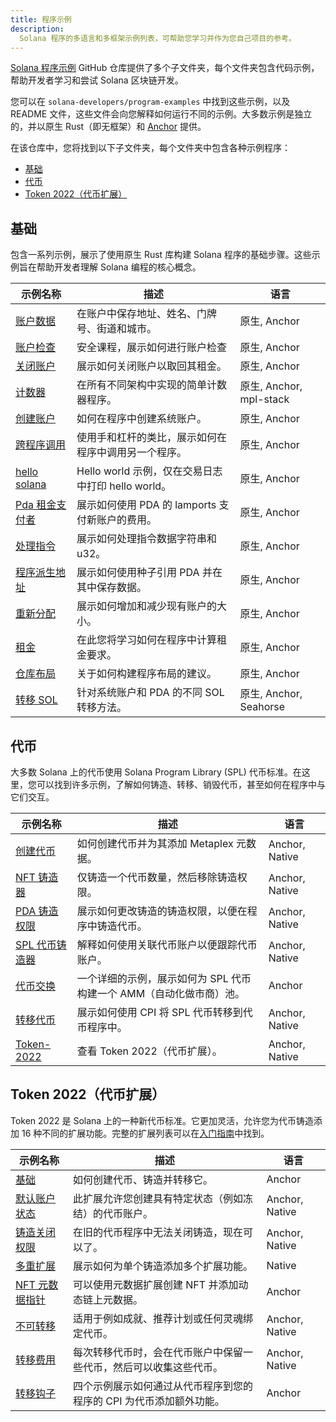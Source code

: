 ```yaml
---
title: 程序示例
description:
  Solana 程序的多语言和多框架示例列表，可帮助您学习并作为您自己项目的参考。
---
```


[Solana 程序示例](https://github.com/solana-developers/program-examples)
GitHub 仓库提供了多个子文件夹，每个文件夹包含代码示例，帮助开发者学习和尝试 Solana 区块链开发。

您可以在 `solana-developers/program-examples`
中找到这些示例，以及 README 文件，这些文件会向您解释如何运行不同的示例。大多数示例是独立的，并以原生 Rust（即无框架）和
[Anchor](https://www.anchor-lang.com/docs/installation) 提供。

在该仓库中，您将找到以下子文件夹，每个文件夹中包含各种示例程序：

- [基础](#basics)
- [代币](#tokens)
- [Token 2022（代币扩展）](#token-2022-token-extensions)

## 基础

包含一系列示例，展示了使用原生 Rust 库构建 Solana 程序的基础步骤。这些示例旨在帮助开发者理解 Solana 编程的核心概念。

| 示例名称                                                                                                         | 描述                                                 | 语言                    |
| ---------------------------------------------------------------------------------------------------------------- | ---------------------------------------------------- | ----------------------- |
| [账户数据](https://github.com/solana-developers/program-examples/tree/main/basics/account-data)                  | 在账户中保存地址、姓名、门牌号、街道和城市。         | 原生, Anchor            |
| [账户检查](https://github.com/solana-developers/program-examples/tree/main/basics/checking-accounts)             | 安全课程，展示如何进行账户检查                       | 原生, Anchor            |
| [关闭账户](https://github.com/solana-developers/program-examples/tree/main/basics/close-account)                 | 展示如何关闭账户以取回其租金。                       | 原生, Anchor            |
| [计数器](https://github.com/solana-developers/program-examples/tree/main/basics/counter)                         | 在所有不同架构中实现的简单计数器程序。               | 原生, Anchor, mpl-stack |
| [创建账户](https://github.com/solana-developers/program-examples/tree/main/basics/create-account)                | 如何在程序中创建系统账户。                           | 原生, Anchor            |
| [跨程序调用](https://github.com/solana-developers/program-examples/tree/main/basics/cross-program-invocation)    | 使用手和杠杆的类比，展示如何在程序中调用另一个程序。 | 原生, Anchor            |
| [hello solana](https://github.com/solana-developers/program-examples/tree/main/basics/hello-solana)              | Hello world 示例，仅在交易日志中打印 hello world。   | 原生, Anchor            |
| [Pda 租金支付者](https://github.com/solana-developers/program-examples/tree/main/basics/pda-rent-payer)          | 展示如何使用 PDA 的 lamports 支付新账户的费用。      | 原生, Anchor            |
| [处理指令](https://github.com/solana-developers/program-examples/tree/main/basics/processing-instructions)       | 展示如何处理指令数据字符串和 u32。                   | 原生, Anchor            |
| [程序派生地址](https://github.com/solana-developers/program-examples/tree/main/basics/program-derived-addresses) | 展示如何使用种子引用 PDA 并在其中保存数据。          | 原生, Anchor            |
| [重新分配](https://github.com/solana-developers/program-examples/tree/main/basics/realloc)                       | 展示如何增加和减少现有账户的大小。                   | 原生, Anchor            |
| [租金](https://github.com/solana-developers/program-examples/tree/main/basics/rent)                              | 在此您将学习如何在程序中计算租金要求。               | 原生, Anchor            |
| [仓库布局](https://github.com/solana-developers/program-examples/tree/main/basics/repository-layout)             | 关于如何构建程序布局的建议。                         | 原生, Anchor            |
| [转移 SOL](https://github.com/solana-developers/program-examples/tree/main/basics/transfer-sol)                  | 针对系统账户和 PDA 的不同 SOL 转移方法。             | 原生, Anchor, Seahorse  |

## 代币

大多数 Solana 上的代币使用 Solana Program Library
(SPL) 代币标准。在这里，您可以找到许多示例，了解如何铸造、转移、销毁代币，甚至如何在程序中与它们交互。

| 示例名称                                                                                                  | 描述                                                                | 语言           |
| --------------------------------------------------------------------------------------------------------- | ------------------------------------------------------------------- | -------------- |
| [创建代币](https://github.com/solana-developers/program-examples/tree/main/tokens/create-token)           | 如何创建代币并为其添加 Metaplex 元数据。                            | Anchor, Native |
| [NFT 铸造器](https://github.com/solana-developers/program-examples/tree/main/tokens/nft-minter)           | 仅铸造一个代币数量，然后移除铸造权限。                              | Anchor, Native |
| [PDA 铸造权限](https://github.com/solana-developers/program-examples/tree/main/tokens/pda-mint-authority) | 展示如何更改铸造的铸造权限，以便在程序中铸造代币。                  | Anchor, Native |
| [SPL 代币铸造器](https://github.com/solana-developers/program-examples/tree/main/tokens/spl-token-minter) | 解释如何使用关联代币账户以便跟踪代币账户。                          | Anchor, Native |
| [代币交换](https://github.com/solana-developers/program-examples/tree/main/tokens/token-swap)             | 一个详细的示例，展示如何为 SPL 代币构建一个 AMM（自动化做市商）池。 | Anchor         |
| [转移代币](https://github.com/solana-developers/program-examples/tree/main/tokens/transfer-tokens)        | 展示如何使用 CPI 将 SPL 代币转移到代币程序中。                      | Anchor, Native |
| [Token-2022](https://github.com/solana-developers/program-examples/tree/main/tokens/token-2022)           | 查看 Token 2022（代币扩展）。                                       | Anchor, Native |

## Token 2022（代币扩展）

Token
2022 是 Solana 上的一种新代币标准。它更加灵活，允许您为代币铸造添加 16 种不同的扩展功能。完整的扩展列表可以在[入门指南](/developers/guides/token-extensions/getting-started)中找到。

| 示例名称                                                                                                                  | 描述                                                                | 语言           |
| ------------------------------------------------------------------------------------------------------------------------- | ------------------------------------------------------------------- | -------------- |
| [基础](https://github.com/solana-developers/program-examples/tree/main/tokens/token-2022/basics/anchor)                   | 如何创建代币、铸造并转移它。                                        | Anchor         |
| [默认账户状态](https://github.com/solana-developers/program-examples/tree/main/tokens/token-2022/default-account-state)   | 此扩展允许您创建具有特定状态（例如冻结）的代币账户。                | Anchor, Native |
| [铸造关闭权限](https://github.com/solana-developers/program-examples/tree/main/tokens/token-2022/mint-close-authority)    | 在旧的代币程序中无法关闭铸造，现在可以了。                          | Anchor, Native |
| [多重扩展](https://github.com/solana-developers/program-examples/tree/main/tokens/token-2022/multiple-extensions)         | 展示如何为单个铸造添加多个扩展功能。                                | Native         |
| [NFT 元数据指针](https://github.com/solana-developers/program-examples/tree/main/tokens/token-2022/nft-meta-data-pointer) | 可以使用元数据扩展创建 NFT 并添加动态链上元数据。                   | Anchor         |
| [不可转移](https://github.com/solana-developers/program-examples/tree/main/tokens/token-2022/non-transferable)            | 适用于例如成就、推荐计划或任何灵魂绑定代币。                        | Anchor, Native |
| [转移费用](https://github.com/solana-developers/program-examples/tree/main/tokens/token-2022/transfer-fee)                | 每次转移代币时，会在代币账户中保留一些代币，然后可以收集这些代币。  | Anchor, Native |
| [转移钩子](https://github.com/solana-developers/program-examples/tree/main/tokens/token-2022/transfer-hook)               | 四个示例展示如何通过从代币程序到您的程序的 CPI 为代币添加额外功能。 | Anchor         |
